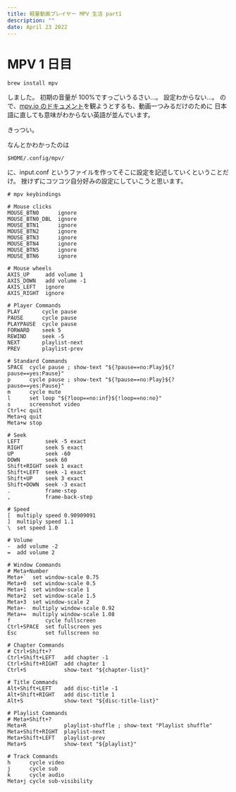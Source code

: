 ```yaml
---
title: 軽量動画プレイヤー MPV 生活 part1
description: ""
date: April 23 2022
---
```


# MPV 1 日目

```
brew install mpv
```

しました。
初期の音量が 100%ですっごいうるさい…。
設定わからない…。
ので、[mpv.io のドキュメント](https://mpv.io/manual/stable/)を観ようとするも、動画一つみるだけのために
日本語に直しても意味がわからない英語が並んでいます。

きっつい。

なんとかわかったのは

```
$HOME/.config/mpv/
```

に、input.conf というファイルを作ってそこに設定を記述していくということだけ。
挫けずにコツコツ自分好みの設定にしていこうと思います。

```
# mpv keybindings

# Mouse clicks
MOUSE_BTN0      ignore
MOUSE_BTN0_DBL  ignore
MOUSE_BTN1      ignore
MOUSE_BTN2      ignore
MOUSE_BTN3      ignore
MOUSE_BTN4      ignore
MOUSE_BTN5      ignore
MOUSE_BTN6      ignore

# Mouse wheels
AXIS_UP     add volume 1
AXIS_DOWN   add volume -1
AXIS_LEFT   ignore
AXIS_RIGHT  ignore

# Player Commands
PLAY       cycle pause
PAUSE      cycle pause
PLAYPAUSE  cycle pause
FORWARD    seek 5
REWIND     seek -5
NEXT       playlist-next
PREV       playlist-prev

# Standard Commands
SPACE  cycle pause ; show-text "${?pause==no:Play}${?pause==yes:Pause}"
p      cycle pause ; show-text "${?pause==no:Play}${?pause==yes:Pause}"
m      cycle mute
l      set loop "${?loop==no:inf}${!loop==no:no}"
s      screenshot video
Ctrl+c quit
Meta+q quit
Meta+w stop

# Seek
LEFT        seek -5 exact
RIGHT       seek 5 exact
UP          seek -60
DOWN        seek 60
Shift+RIGHT seek 1 exact
Shift+LEFT  seek -1 exact
Shift+UP    seek 3 exact
Shift+DOWN  seek -3 exact
.           frame-step
,           frame-back-step

# Speed
[  multiply speed 0.90909091
]  multiply speed 1.1
\  set speed 1.0

# Volume
-  add volume -2
=  add volume 2

# Window Commands
# Meta+Number
Meta+`  set window-scale 0.75
Meta+0  set window-scale 0.5
Meta+1  set window-scale 1
Meta+2  set window-scale 1.5
Meta+3  set window-scale 2
Meta+-  multiply window-scale 0.92
Meta+=  multiply window-scale 1.08
f           cycle fullscreen
Ctrl+SPACE  set fullscreen yes
Esc         set fullscreen no

# Chapter Commands
# Ctrl+Shift+?
Ctrl+Shift+LEFT   add chapter -1
Ctrl+Shift+RIGHT  add chapter 1
Ctrl+S            show-text "${chapter-list}"

# Title Commands
Alt+Shift+LEFT    add disc-title -1
Alt+Shift+RIGHT   add disc-title 1
Alt+S             show-text "${disc-title-list}"

# Playlist Commands
# Meta+Shift+?
Meta+R            playlist-shuffle ; show-text "Playlist shuffle"
Meta+Shift+RIGHT  playlist-next
Meta+Shift+LEFT   playlist-prev
Meta+S            show-text "${playlist}"

# Track Commands
h      cycle video
j      cycle sub
k      cycle audio
Meta+j cycle sub-visibility
```
